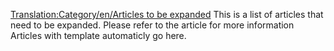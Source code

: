 [[Translation:Category/en/Articles to be expanded]]
This is a list of articles that need to be expanded. Please refer to the article for more information
<br>
Articles with {{en/S|en/Expand}} template automaticly go here.